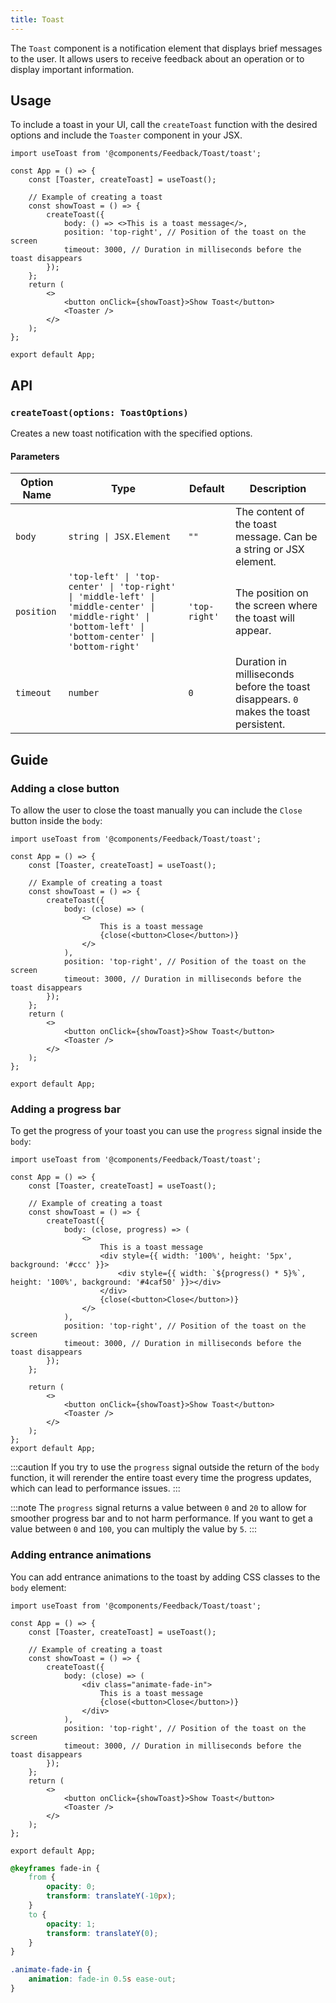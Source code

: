 ---
title: Toast
---
The `Toast` component is a notification element that displays brief messages to the user. 
It allows users to receive feedback about an operation or to display important information.

## Usage

To include a toast in your UI, call the `createToast` function with the desired options and include the `Toaster` component in your JSX.

```tsx
import useToast from '@components/Feedback/Toast/toast';

const App = () => {
    const [Toaster, createToast] = useToast();

    // Example of creating a toast
    const showToast = () => {
        createToast({
            body: () => <>This is a toast message</>,
            position: 'top-right', // Position of the toast on the screen
            timeout: 3000, // Duration in milliseconds before the toast disappears
        });
    };
    return (
        <>
            <button onClick={showToast}>Show Toast</button>
            <Toaster />
        </>
    );
};

export default App;
```

## API

### `createToast(options: ToastOptions)`
Creates a new toast notification with the specified options.
#### Parameters
| Option Name | Type                | Default       | Description                                                                                  |
|-------------|---------------------|---------------|----------------------------------------------------------------------------------------------|
| `body`      | `string \| JSX.Element` | `""`          | The content of the toast message. Can be a string or JSX element.                            |
| `position`  | `'top-left' \| 'top-center' \| 'top-right' \| 'middle-left' \| 'middle-center' \| 'middle-right' \| 'bottom-left' \| 'bottom-center' \| 'bottom-right'`  | `'top-right'` | The position on the screen where the toast will appear.                                      |
| `timeout`   | `number`            | `0`           | Duration in milliseconds before the toast disappears. `0` makes the toast persistent.       |

## Guide

### Adding a close button

To allow the user to close the toast manually you can include the `Close` button inside the `body`:

```tsx
import useToast from '@components/Feedback/Toast/toast';

const App = () => {
    const [Toaster, createToast] = useToast();

    // Example of creating a toast
    const showToast = () => {
        createToast({
            body: (close) => (
                <>
                    This is a toast message
                    {close(<button>Close</button>)}
                </>
            ),
            position: 'top-right', // Position of the toast on the screen
            timeout: 3000, // Duration in milliseconds before the toast disappears
        });
    };
    return (
        <>
            <button onClick={showToast}>Show Toast</button>
            <Toaster />
        </>
    );
};

export default App;
```

### Adding a progress bar

To get the progress of your toast you can use the `progress` signal inside the `body`:

```tsx
import useToast from '@components/Feedback/Toast/toast';

const App = () => {
    const [Toaster, createToast] = useToast();

    // Example of creating a toast
    const showToast = () => {
        createToast({
            body: (close, progress) => (
                <>
                    This is a toast message
                    <div style={{ width: '100%', height: '5px', background: '#ccc' }}>
                        <div style={{ width: `${progress() * 5}%`, height: '100%', background: '#4caf50' }}></div>
                    </div>
                    {close(<button>Close</button>)}
                </>
            ),
            position: 'top-right', // Position of the toast on the screen
            timeout: 3000, // Duration in milliseconds before the toast disappears
        });
    };

    return (
        <>
            <button onClick={showToast}>Show Toast</button>
            <Toaster />
        </>
    );
};
export default App;
```

:::caution
If you try to use the `progress` signal outside the return of the `body` function, it will rerender the entire toast every time the progress updates, which can lead to performance issues.
:::

:::note
The `progress` signal returns a value between `0` and `20` to allow for smoother progress bar and to not harm performance. If you want to get a value between `0` and `100`, you can multiply the value by `5`.
:::

### Adding entrance animations

You can add entrance animations to the toast by adding CSS classes to the `body` element:

```tsx
import useToast from '@components/Feedback/Toast/toast';

const App = () => {
    const [Toaster, createToast] = useToast();

    // Example of creating a toast
    const showToast = () => {
        createToast({
            body: (close) => (
                <div class="animate-fade-in">
                    This is a toast message
                    {close(<button>Close</button>)}
                </div>
            ),
            position: 'top-right', // Position of the toast on the screen
            timeout: 3000, // Duration in milliseconds before the toast disappears
        });
    };
    return (
        <>
            <button onClick={showToast}>Show Toast</button>
            <Toaster />
        </>
    );
};

export default App;
```

```css
@keyframes fade-in {
    from {
        opacity: 0;
        transform: translateY(-10px);
    }
    to {
        opacity: 1;
        transform: translateY(0);
    }
}

.animate-fade-in {
    animation: fade-in 0.5s ease-out;
}
```

